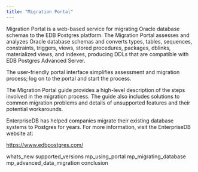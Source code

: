 ```yaml
---
title: "Migration Portal"
---
```


<div id="index" class="registered_link"></div>


Migration Portal is a web-based service for migrating Oracle database schemas to the EDB Postgres platform. The Migration Portal assesses and analyzes Oracle database schemas and converts types, tables, sequences, constraints, triggers, views, stored procedures, packages, dblinks, materialized views, and indexes, producing DDLs that are compatible with EDB Postgres Advanced Server.

The user-friendly portal interface simplifies assessment and migration process; log on to the portal and start the process.

The Migration Portal guide provides a high-level description of the steps involved in the migration process. The guide also includes solutions to common migration problems and details of unsupported features and their potential workarounds.

EnterpriseDB has helped companies migrate their existing database systems to Postgres for years. For more information, visit the EnterpriseDB website at:

<https://www.edbpostgres.com/>

<div class="toctree" maxdepth="3">

whats\_new supported\_versions mp\_using\_portal mp\_migrating\_database mp\_advanced\_data\_migration conclusion

</div>
